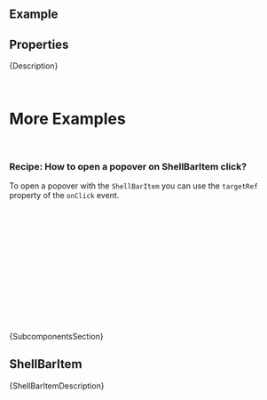 
<Meta of={ComponentStories} />

<DocsHeader since="0.4.0" />

<br />

## Example

<Canvas of={ComponentStories.Default} />

## Properties

<ControlsWithNote of={ComponentStories.Default} />

<Markdown>{Description}</Markdown>

<DomRefTable rows={ShellBarDomRef} />

<br />

# More Examples

<br />

### Recipe: How to open a popover on ShellBarItem click?

To open a popover with the `ShellBarItem` you can use the `targetRef` property of the `onClick` event.

```jsx
const ShellBarComponent = () => {
  const popoverRef = useRef(null);
  const handleShellBarItemClick = (e) => {
    popoverRef.current.showAt(e.detail.targetRef);
  };
  return (
    <>
      <ShellBar>
        <ShellBarItem onClick={handleShellBarItemClick} icon="add" text="add" />
      </ShellBar>
      <Popover ref={popoverRef}>Hello there!</Popover>
    </>
  );
};
```

<Markdown>{SubcomponentsSection}</Markdown>

## ShellBarItem

<ArgTypes of={ShellBarItem} />

<Markdown>{ShellBarItemDescription}</Markdown>

<Footer />
